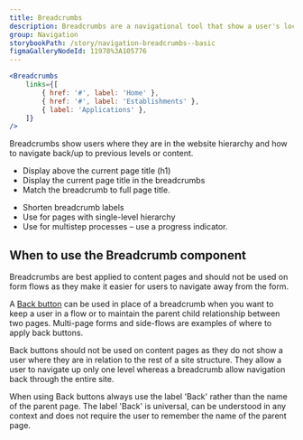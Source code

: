 ```yaml
---
title: Breadcrumbs
description: Breadcrumbs are a navigational tool that show a user's location on a website as a row of links, usually at the top of the page.
group: Navigation
storybookPath: /story/navigation-breadcrumbs--basic
figmaGalleryNodeId: 11978%3A105776
---
```


```jsx live
<Breadcrumbs
	links={[
		{ href: '#', label: 'Home' },
		{ href: '#', label: 'Establishments' },
		{ label: 'Applications' },
	]}
/>
```

Breadcrumbs show users where they are in the website hierarchy and how to navigate back/up to previous levels or content.

<DoHeading />

- Display above the current page title (h1)
- Display the current page title in the breadcrumbs
- Match the breadcrumb to full page title.

<DontHeading />

- Shorten breadcrumb labels
- Use for pages with single-level hierarchy
- Use for multistep processes – use a progress indicator.

## When to use the Breadcrumb component

Breadcrumbs are best applied to content pages and should not be used on form flows as they make it easier for users to navigate away from the form.

A [Back button](/components/direction-link) can be used in place of a breadcrumb when you want to keep a user in a flow or to maintain the parent child relationship between two pages. Multi-page forms and side-flows are examples of where to apply back buttons.

Back buttons should not be used on content pages as they do not show a user where they are in relation to the rest of a site structure. They allow a user to navigate up only one level whereas a breadcrumb allow navigation back through the entire site.

When using Back buttons always use the label 'Back' rather than the name of the parent page. The label 'Back' is universal, can be understood in any context and does not require the user to remember the name of the parent page.

